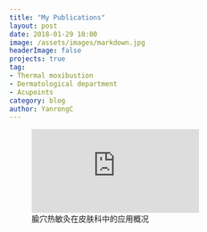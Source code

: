 ```yaml
---
title: "My Publications"
layout: post
date: 2018-01-29 10:00
image: /assets/images/markdown.jpg
headerImage: false
projects: true
tag:
- Thermal moxibustion
- Dermatological department
- Acupoints
category: blog
author: YanrongC
---
```


![腧穴热敏灸在皮肤科中的应用概况](https://wenku.baidu.com/view/31d592d7a8114431b80dd8a3.html?from=search)
